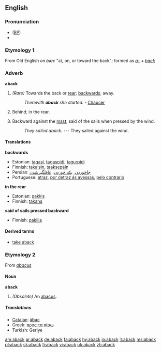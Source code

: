 ==English==

===Pronunciation===
* ([[RP]]) {{IPA|/əˈbæk/}}
*{{rhymes|æk}}

===Etymology 1===
From Old English ''on bæc'' "at, on, or toward the back"; formed as ''[[a-]]'' + ''[[back]]''

===Adverb===
'''aback'''

# ''(Rare)'' Towards the back or [[rear]]; [[backwards]]; away.
#:''Therewith '''aback''' she started.'' - [[Chaucer]]
# Behind; in the rear.
# {{nautical}} Backward against the [[mast]]; said of the sails when pressed by the wind.
#:''They sailed aback.'' --- They sailed against the wind.

====Translations====
'''backwards'''
{{top}}
*Estonian: [[tagasi]], [[tagaspidi]], [[tagurpidi]]
*Finnish: [[takaisin]], [[taaksepäin]]
*Persian: [[جاخوردن]], [[یکه خوردن]], [[غافلگیرشدن]]
*Portuguese: [[atraz]], [[por detraz ás avessas]], [[pelo contrario]]
{{bottom}}

'''in the rear'''
{{top}}
*Estonian: [[pakkis]]
*Finnish: [[takana]]
{{bottom}}


'''said of sails pressed backward'''
{{top}}
*Finnish: [[pakki|pakilla]]
{{bottom}}

====Derived terms====
*[[take aback]]

===Etymology 2===
From ''[[abacus]]''

====Noun====
'''aback'''

#''(Obsolete)'' An [[abacus]].

=====Translations=====
*[[Catalan]]: [[àbac]]
*Greek: [[προς τα πίσω]]
*Turkish: Geriye

[[am:aback]]
[[ar:aback]]
[[de:aback]]
[[fa:aback]]
[[hy:aback]]
[[io:aback]]
[[it:aback]]
[[ms:aback]]
[[pl:aback]]
[[sk:aback]]
[[fi:aback]]
[[vi:aback]]
[[uk:aback]]
[[zh:aback]]
